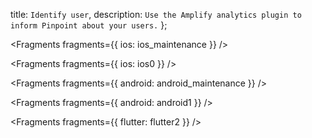   title: `Identify user`,
  description: `Use the Amplify analytics plugin to inform Pinpoint about your users.`
};

<!-- TODO Find out how to identify a user with JS and RN -->


<Fragments fragments={{ ios: ios_maintenance }} />


<Fragments fragments={{ ios: ios0 }} />


<Fragments fragments={{ android: android_maintenance }} />


<Fragments fragments={{ android: android1 }} />


<Fragments fragments={{ flutter: flutter2 }} />
